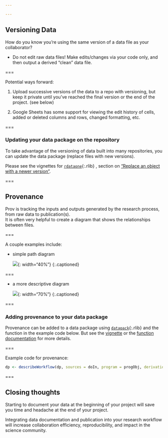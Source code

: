 ```yaml
---

---
```


## Versioning Data

How do you know you're using the same version of a data file as your collaborator?

 - Do not edit raw data files!  Make edits/changes via your code only, and then output a derived "clean" data file. 

===

Potential ways forward: 

1. Upload successive versions of the data to a repo with versioning, but keep it private until you've reached the final version or the end of the project.  (see below)

2. Google Sheets has some support for viewing the edit history of cells, added or deleted columns and rows, changed formatting, etc.  

===

### Updating your data package on the repository

To take advantage of the versioning of data built into many repositories, you can update the data package (replace files with new versions).  

Please see the vignettes for [`rdataone`](){:.rlib} , section on ["Replace an object with a newer version"](https://github.com/DataONEorg/rdataone/blob/master/vignettes/upload-data.Rmd).

===

## Provenance

Prov is tracking the inputs and outputs generated by the research process, from raw data to publication(s).  
It is often very helpful to create a diagram that shows the relationships between files.  

===

A couple examples include: 

 - simple path diagram  
 
   ![]({% include asset.html path="images/simple_grv.png" %}){: width="40%"}
   {:.captioned}

===

 - a more descriptive diagram  
 
   ![]({% include asset.html path="images/gfish_grv.png" %}){: width="70%"}
   {:.captioned}

===

### Adding provenance to your data package

Provenance can be added to a data package using [`datapack`](){:.rlib} and the function in the example code below.  But see the [vignette](https://github.com/ropensci/datapack/blob/master/vignettes/datapack-overview.Rmd) or the [function documentation](https://docs.ropensci.org/datapack/reference/describeWorkflow.html) for more details.  

===

Example code for provenance:

```r
dp <- describeWorkflow(dp, sources = doIn, program = progObj, derivations = doOut)
```

===

## Closing thoughts

Starting to document your data at the beginning of your project will save you time and headache at the end of your project.

Integrating data documentation and publication into your research workflow will increase collaboration efficiency, reproducibility, and impact in the science community.  












